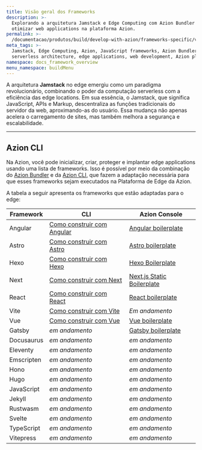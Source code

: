 ```yaml
---
title: Visão geral dos Frameworks
description: >-
  Explorando a arquitetura Jamstack e Edge Computing com Azion Bundler e Azion CLI para
  otimizar web applications na plataforma Azion.
permalink: >-
  /documentacao/produtos/build/develop-with-azion/frameworks-specific/visao-geral/
meta_tags: >-
  Jamstack, Edge Computing, Azion, JavaScript frameworks, Azion Bundler, Azion CLI,
  serverless architecture, edge applications, web development, Azion platform
namespace: docs_framework_overview
menu_namespace: buildMenu
---
```




A arquitetura **Jamstack** no edge emergiu como um paradigma revolucionário, combinando o poder da computação serverless com a eficiência das edge locations. Em sua essência, o Jamstack, que significa JavaScript, APIs e Markup, descentraliza as funções tradicionais do servidor da web, aproximando-as do usuário. Essa mudança não apenas acelera o carregamento de sites, mas também melhora a segurança e escalabilidade.

---

## Azion CLI

Na Azion, você pode inicializar, criar, proteger e implantar edge applications usando uma lista de frameworks. Isso é possível por meio da combinação do [Azion Bundler](https://github.com/aziontech/bundler) e da [Azion CLI](/pt-br/documentacao/produtos/azion-cli/visao-geral/), que fazem a adaptação necessária para que esses frameworks sejam executados na Plataforma de Edge da Azion.

A tabela a seguir apresenta os frameworks que estão adaptadas para o edge:

| Framework | CLI | Azion Console |
| --- | --- | --- |
| Angular | [Como construir com Angular](/pt-br/documentacao/produtos/cli/frameworks/angular/) | [Angular boilerplate](/pt-br/documentacao/produtos/guias/angular-boilerplate/) |
| Astro | [Como construir com Astro](/pt-br/documentacao/produtos/cli/frameworks/astro/) | [Astro boilerplate](/pt-br/documentacao/produtos/guias/astro-boilerplate/) |
| Hexo | [Como construir com Hexo](/pt-br/documentacao/produtos/cli/frameworks/hexo/)| [Hexo Boilerplate](/pt-br/documentacao/produtos/guias/hexo-boilerplate/) |
| Next | [Como construir com Next](/pt-br/documentacao/produtos/cli/frameworks/next/) | [Next.js Static Boilerplate](/pt-br/documentacao/produtos/guias/nextjs-static-boilerplate/) |
| React | [Como construir com React](/pt-br/documentacao/produtos/cli/frameworks/react/) | [React boilerplate](/pt-br/documentacao/produtos/guias/react-boilerplate/)|
| Vite | [Como construir com Vite](/pt-br/documentacao/produtos/cli/frameworks/vite/)| *Em andamento* |
| Vue | [Como construir com Vue](/pt-br/documentacao/produtos/cli/frameworks/vue/) | [Vue boilerplate](/pt-br/documentacao/produtos/guias/vue-boilerplate/)|
| Gatsby | *em andamento* | [Gatsby boilerplate](/pt-br/documentacao/produtos/guias/gatsby-boilerplate/)|
| Docusaurus | *em andamento* | *em andamento* |
| Eleventy | *em andamento* | *em andamento* |
| Emscripten | *em andamento* | *em andamento* |
| Hono | *em andamento* | *em andamento* |
| Hugo | *em andamento* | *em andamento* |
| JavaScript | *em andamento* | *em andamento* |
| Jekyll | *em andamento* | *em andamento* |
| Rustwasm | *em andamento* | *em andamento* |
| Svelte | *em andamento* | *em andamento* |
| TypeScript | *em andamento* | *em andamento* |
| Vitepress | *em andamento* | *em andamento* |

<br />
<LinkButton link="/pt-br/documentacao/produtos/devtools/azion-edge-runtime/compatibilidade-frameworks/" label="saiba mais sobre os Web frameworks suportados" severity="secondary" target="_blank" />
<LinkButton link="/pt-br/documentacao/produtos/devtools/azion-edge-runtime/compatibilidade/node/" label="saiba mais sobre o suporte ao Node.js" severity="secondary" target="_blank" />
<LinkButton link="/pt-br/documentacao/produtos/edge-application/edge-functions/runtime-apis/javascript/" label="saiba mais sobre as Web APIs suportadas" severity="secondary" target="blank" />
